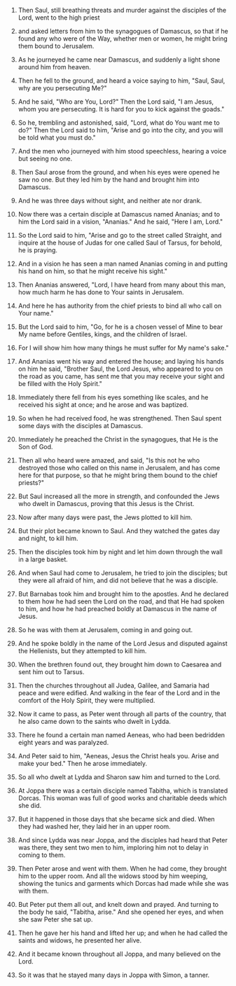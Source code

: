 
1. Then Saul, still breathing threats and murder against the disciples of the Lord, went to the high priest

2. and asked letters from him to the synagogues of Damascus, so that if he found any who were of the Way, whether men or women, he might bring them bound to Jerusalem.

3. As he journeyed he came near Damascus, and suddenly a light shone around him from heaven.

4. Then he fell to the ground, and heard a voice saying to him, "Saul, Saul, why are you persecuting Me?"

5. And he said, "Who are You, Lord?" Then the Lord said, "I am Jesus, whom you are persecuting. It is hard for you to kick against the goads."

6. So he, trembling and astonished, said, "Lord, what do You want me to do?" Then the Lord said to him, "Arise and go into the city, and you will be told what you must do."

7. And the men who journeyed with him stood speechless, hearing a voice but seeing no one.

8. Then Saul arose from the ground, and when his eyes were opened he saw no one. But they led him by the hand and brought him into Damascus.

9. And he was three days without sight, and neither ate nor drank.

10. Now there was a certain disciple at Damascus named Ananias; and to him the Lord said in a vision, "Ananias." And he said, "Here I am, Lord."

11. So the Lord said to him, "Arise and go to the street called Straight, and inquire at the house of Judas for one called Saul of Tarsus, for behold, he is praying.

12. And in a vision he has seen a man named Ananias coming in and putting his hand on him, so that he might receive his sight."

13. Then Ananias answered, "Lord, I have heard from many about this man, how much harm he has done to Your saints in Jerusalem.

14. And here he has authority from the chief priests to bind all who call on Your name."

15. But the Lord said to him, "Go, for he is a chosen vessel of Mine to bear My name before Gentiles, kings, and the children of Israel.

16. For I will show him how many things he must suffer for My name's sake."

17. And Ananias went his way and entered the house; and laying his hands on him he said, "Brother Saul, the Lord Jesus, who appeared to you on the road as you came, has sent me that you may receive your sight and be filled with the Holy Spirit."

18. Immediately there fell from his eyes something like scales, and he received his sight at once; and he arose and was baptized.

19. So when he had received food, he was strengthened. Then Saul spent some days with the disciples at Damascus.

20. Immediately he preached the Christ in the synagogues, that He is the Son of God.

21. Then all who heard were amazed, and said, "Is this not he who destroyed those who called on this name in Jerusalem, and has come here for that purpose, so that he might bring them bound to the chief priests?"

22. But Saul increased all the more in strength, and confounded the Jews who dwelt in Damascus, proving that this Jesus is the Christ.

23. Now after many days were past, the Jews plotted to kill him.

24. But their plot became known to Saul. And they watched the gates day and night, to kill him.

25. Then the disciples took him by night and let him down through the wall in a large basket.

26. And when Saul had come to Jerusalem, he tried to join the disciples; but they were all afraid of him, and did not believe that he was a disciple.

27. But Barnabas took him and brought him to the apostles. And he declared to them how he had seen the Lord on the road, and that He had spoken to him, and how he had preached boldly at Damascus in the name of Jesus.

28. So he was with them at Jerusalem, coming in and going out.

29. And he spoke boldly in the name of the Lord Jesus and disputed against the Hellenists, but they attempted to kill him.

30. When the brethren found out, they brought him down to Caesarea and sent him out to Tarsus.

31. Then the churches throughout all Judea, Galilee, and Samaria had peace and were edified. And walking in the fear of the Lord and in the comfort of the Holy Spirit, they were multiplied.

32. Now it came to pass, as Peter went through all parts of the country, that he also came down to the saints who dwelt in Lydda.

33. There he found a certain man named Aeneas, who had been bedridden eight years and was paralyzed.

34. And Peter said to him, "Aeneas, Jesus the Christ heals you. Arise and make your bed." Then he arose immediately.

35. So all who dwelt at Lydda and Sharon saw him and turned to the Lord.

36. At Joppa there was a certain disciple named Tabitha, which is translated Dorcas. This woman was full of good works and charitable deeds which she did.

37. But it happened in those days that she became sick and died. When they had washed her, they laid her in an upper room.

38. And since Lydda was near Joppa, and the disciples had heard that Peter was there, they sent two men to him, imploring him not to delay in coming to them.

39. Then Peter arose and went with them. When he had come, they brought him to the upper room. And all the widows stood by him weeping, showing the tunics and garments which Dorcas had made while she was with them.

40. But Peter put them all out, and knelt down and prayed. And turning to the body he said, "Tabitha, arise." And she opened her eyes, and when she saw Peter she sat up.

41. Then he gave her his hand and lifted her up; and when he had called the saints and widows, he presented her alive.

42. And it became known throughout all Joppa, and many believed on the Lord.

43. So it was that he stayed many days in Joppa with Simon, a tanner.


